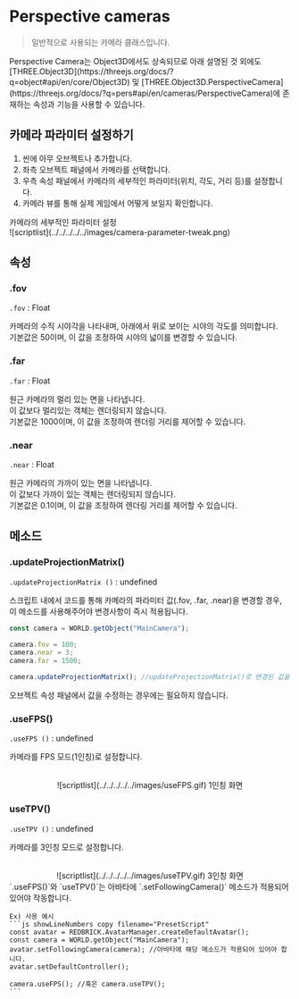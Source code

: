 
# Perspective cameras

> 일반적으로 사용되는 카메라 클래스입니다.

<Callout type="info">
    Perspective Camera는 Object3D에서도 상속되므로 아래 설명된 것 외에도 [THREE.Object3D](https://threejs.org/docs/?q=object#api/en/core/Object3D) 및 [THREE.Object3D.PerspectiveCamera](https://threejs.org/docs/?q=pers#api/en/cameras/PerspectiveCamera)에 존재하는 속성과 기능을 사용할 수 있습니다.
</Callout>

## 카메라 파라미터 설정하기

1. 씬에 아무 오브젝트나 추가합니다.  
2. 좌측 오브젝트 패널에서 카메라를 선택합니다.  
3. 우측 속성 패널에서 카메라의 세부적인 파라미터(위치, 각도, 거리 등)를 설정합니다.  
4. 카메라 뷰를 통해 실제 게임에서 어떻게 보일지 확인합니다.  

<Callout type="info">
    카메라의 세부적인 파라미터 설정    
    <br/>
    ![scriptlist](../../../../../images/camera-parameter-tweak.png)
</Callout>

## 속성

### .fov

`.fov` : Float

카메라의 수직 시야각을 나타내며, 아래에서 위로 보이는 시야의 각도를 의미합니다.  
기본값은 50이며, 이 값을 조정하여 시야의 넓이를 변경할 수 있습니다.

### .far

`.far` : Float

원근 카메라의 멀리 있는 면을 나타냅니다.  
이 값보다 멀리있는 객체는 렌더링되지 않습니다.  
기본값은 1000이며, 이 값을 조정하여 렌더링 거리를 제어할 수 있습니다.

### .near

`.near` : Float

원근 카메라의 가까이 있는 면을 나타냅니다.  
이 값보다 가까이 있는 객체는 렌더링되지 않습니다.  
기본값은 0.1이며, 이 값을 조정하여 렌더링 거리를 제어할 수 있습니다.

## 메소드

### .updateProjectionMatrix()

`.updateProjectionMatrix ()` : undefined

스크립트 내에서 코드를 통해 카메라의 파라미터 값(.fov, .far, .near)을 변경할 경우, 이 메소드를 사용해주어야 변경사항이 즉시 적용됩니다.

```js copy filename="example"
const camera = WORLD.getObject("MainCamera");

camera.fov = 100;
camera.near = 3;
camera.far = 1500;

camera.updateProjectionMatrix(); //updateProjectionMatrix()로 변경된 값을 업데이트
```

<Callout type="warning">
    오브젝트 속성 패널에서 값을 수정하는 경우에는 필요하지 않습니다.  
</Callout>
  

### .useFPS()

`.useFPS ()` : undefined

카메라를 FPS 모드(1인칭)로 설정합니다.

<br/>
<center>
![scriptlist](../../../../../images/useFPS.gif) 1인칭 화면
</center>

### useTPV()

`.useTPV ()` : undefined

카메라를 3인칭 모드로 설정합니다.

<br/>
<center>
![scriptlist](../../../../../images/useTPV.gif) 3인칭 화면
</center>

<Callout type="warning">
    `.useFPS()`와 `useTPV()`는  아바타에 `.setFollowingCamera()` 메소드가 적용되어 있어야 작동합니다.  
    
    Ex) 사용 예시
    ```js showLineNumbers copy filename="PresetScript"
    const avatar = REDBRICK.AvatarManager.createDefaultAvatar();
    const camera = WORLD.getObject("MainCamera");
    avatar.setFollowingCamera(camera); //아바타에 해당 메소드가 적용되어 있어야 합니다.
    avatar.setDefaultController();

    camera.useFPS(); //혹은 camera.useTPV();
    ```
</Callout>